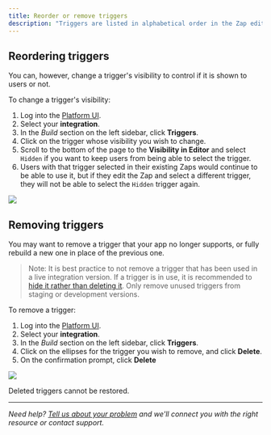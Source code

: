 ```yaml
---
title: Reorder or remove triggers
description: "Triggers are listed in alphabetical order in the Zap editor and this order cannot be changed."
---
```

## Reordering triggers


You can, however, change a trigger's visibility to control if it is shown to users or not.

To change a trigger's visibility:

1.  Log into the [Platform UI](https://zapier.com/app/developer).
2.  Select your **integration**.
3.  In the _Build_ section on the left sidebar, click **Triggers**.
4.  Click on the trigger whose visibility you wish to change.
5.  Scroll to the bottom of the page to the **Visibility in Editor** and select `Hidden` if you want to keep users from being able to select the trigger.
6.  Users with that trigger selected in their existing Zaps would continue to be able to use it, but if they edit the Zap and select a different trigger, they will not be able to select the `Hidden` trigger again.
<Frame>
  <img src="/images/51c3b8911b5384ddf03b9dbfffd40050.png"/>
</Frame>

## Removing triggers

You may want to remove a trigger that your app no longer supports, or fully rebuild a new one in place of the previous one.

> Note: It is best practice to not remove a trigger that has been used in a live integration version. If a trigger is in use, it is recommended to [hide it rather than deleting it](/platform/manage/planning-changes#updates-to-triggeractionsearch-keys). Only remove unused triggers from staging or development versions.

To remove a trigger:

1.  Log into the [Platform UI](https://zapier.com/app/developer).
2.  Select your **integration**.
3.  In the _Build_ section on the left sidebar, click **Triggers**.
4.  Click on the ellipses for the trigger you wish to remove, and click **Delete**.
5.  On the confirmation prompt, click **Delete**
<Frame>
  <img src="/images/fc65459abad8ac60504f6085078bb361.png"/>
</Frame>

Deleted triggers cannot be restored.

- - -

_Need help? [Tell us about your problem](https://developer.zapier.com/contact) and we'll connect you with the right resource or contact support._
